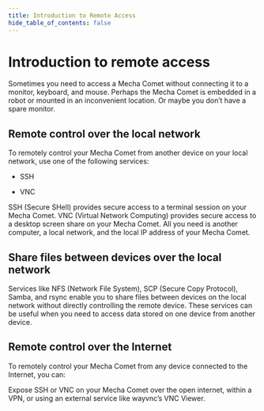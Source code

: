 ```yaml
---
title: Introduction to Remote Access
hide_table_of_contents: false
---
```


# Introduction to remote access

Sometimes you need to access a Mecha Comet without connecting it to a monitor, keyboard, and mouse. Perhaps the Mecha Comet is embedded in a robot or mounted in an inconvenient location. Or maybe you don’t have a spare monitor.

## Remote control over the local network

To remotely control your Mecha Comet from another device on your local network, use one of the following services:

* SSH

* VNC

SSH (Secure SHell) provides secure access to a terminal session on your Mecha Comet. VNC (Virtual Network Computing) provides secure access to a desktop screen share on your Mecha Comet. All you need is another computer, a local network, and the local IP address of your Mecha Comet.

## Share files between devices over the local network

Services like NFS (Network File System), SCP (Secure Copy Protocol), Samba, and rsync enable you to share files between devices on the local network without directly controlling the remote device. These services can be useful when you need to access data stored on one device from another device.

## Remote control over the Internet

To remotely control your Mecha Comet from any device connected to the Internet, you can:

Expose SSH or VNC on your Mecha Comet over the open internet, within a VPN, or using an external service like wayvnc’s VNC Viewer.